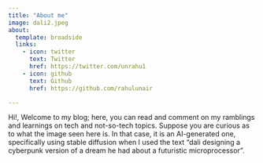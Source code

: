 ```yaml
---
title: "About me"
image: dali2.jpeg
about:
  template: broadside
  links:
    - icon: twitter
      text: Twitter
      href: https://twitter.com/unrahu1
    - icon: github
      text: Github
      href: https://github.com/rahulunair

---
```


Hi!, Welcome to my blog; here, you can read and comment on my ramblings and learnings on tech and not-so-tech topics. Suppose you are curious as to what the image seen here is. In that case, it is an AI-generated one, specifically using stable diffusion when I used the text “dali designing a cyberpunk version of a dream he had about a futuristic microprocessor”.
